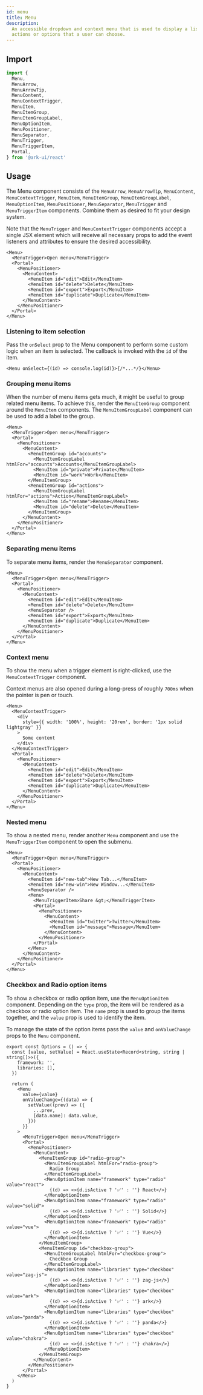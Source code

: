 ```yaml
---
id: menu
title: Menu
description:
  An accessible dropdown and context menu that is used to display a list of
  actions or options that a user can choose.
---
```



## Import

```ts
import {
  Menu,
  MenuArrow,
  MenuArrowTip,
  MenuContent,
  MenuContextTrigger,
  MenuItem,
  MenuItemGroup,
  MenuItemGroupLabel,
  MenuOptionItem,
  MenuPositioner,
  MenuSeparator,
  MenuTrigger,
  MenuTriggerItem,
  Portal,
} from '@ark-ui/react'
```

## Usage

The Menu component consists of the `MenuArrow`, `MenuArrowTip`, `MenuContent`,
`MenuContextTrigger`, `MenuItem`, `MenuItemGroup`, `MenuItemGroupLabel`,
`MenuOptionItem`, `MenuPositioner`, `MenuSeparator`, `MenuTrigger` and
`MenuTriggerItem` components. Combine them as desired to fit your design system.

Note that the `MenuTrigger` and `MenuContextTrigger` components accept a single
JSX element which will receive all necessary props to add the event listeners
and attributes to ensure the desired accessibility.

```tsx
<Menu>
  <MenuTrigger>Open menu</MenuTrigger>
  <Portal>
    <MenuPositioner>
      <MenuContent>
        <MenuItem id="edit">Edit</MenuItem>
        <MenuItem id="delete">Delete</MenuItem>
        <MenuItem id="export">Export</MenuItem>
        <MenuItem id="duplicate">Duplicate</MenuItem>
      </MenuContent>
    </MenuPositioner>
  </Portal>
</Menu>
```

### Listening to item selection

Pass the `onSelect` prop to the Menu component to perform some custom logic when
an item is selected. The callback is invoked with the `id` of the item.

```tsx
<Menu onSelect={(id) => console.log(id)}>{/*...*/}</Menu>
```

### Grouping menu items

When the number of menu items gets much, it might be useful to group related
menu items. To achieve this, render the `MenuItemGroup` component around the
`MenuItem` components. The `MenuItemGroupLabel` component can be used to add a
label to the group.

```tsx {8,9,12,13,14,17}
<Menu>
  <MenuTrigger>Open menu</MenuTrigger>
  <Portal>
    <MenuPositioner>
      <MenuContent>
        <MenuItemGroup id="accounts">
          <MenuItemGroupLabel htmlFor="accounts">Accounts</MenuItemGroupLabel>
          <MenuItem id="private">Private</MenuItem>
          <MenuItem id="work">Work</MenuItem>
        </MenuItemGroup>
        <MenuItemGroup id="actions">
          <MenuItemGroupLabel htmlFor="actions">Action</MenuItemGroupLabel>
          <MenuItem id="rename">Rename</MenuItem>
          <MenuItem id="delete">Delete</MenuItem>
        </MenuItemGroup>
      </MenuContent>
    </MenuPositioner>
  </Portal>
</Menu>
```

### Separating menu items

To separate menu items, render the `MenuSeparator` component.

```tsx {10}
<Menu>
  <MenuTrigger>Open menu</MenuTrigger>
  <Portal>
    <MenuPositioner>
      <MenuContent>
        <MenuItem id="edit">Edit</MenuItem>
        <MenuItem id="delete">Delete</MenuItem>
        <MenuSeparator />
        <MenuItem id="export">Export</MenuItem>
        <MenuItem id="duplicate">Duplicate</MenuItem>
      </MenuContent>
    </MenuPositioner>
  </Portal>
</Menu>
```

### Context menu

To show the menu when a trigger element is right-clicked, use the
`MenuContextTrigger` component.

Context menus are also opened during a long-press of roughly `700ms` when the
pointer is pen or touch.

```tsx {2-8}
<Menu>
  <MenuContextTrigger>
    <div
      style={{ width: '100%', height: '20rem', border: '1px solid lightgray' }}
    >
      Some content
    </div>
  </MenuContextTrigger>
  <Portal>
    <MenuPositioner>
      <MenuContent>
        <MenuItem id="edit">Edit</MenuItem>
        <MenuItem id="delete">Delete</MenuItem>
        <MenuItem id="export">Export</MenuItem>
        <MenuItem id="duplicate">Duplicate</MenuItem>
      </MenuContent>
    </MenuPositioner>
  </Portal>
</Menu>
```

### Nested menu

To show a nested menu, render another `Menu` component and use the
`MenuTriggerItem` component to open the submenu.

```tsx {11-20}
<Menu>
  <MenuTrigger>Open menu</MenuTrigger>
  <Portal>
    <MenuPositioner>
      <MenuContent>
        <MenuItem id="new-tab">New Tab...</MenuItem>
        <MenuItem id="new-win">New Window...</MenuItem>
        <MenuSeparator />
        <Menu>
          <MenuTriggerItem>Share &gt;</MenuTriggerItem>
          <Portal>
            <MenuPositioner>
              <MenuContent>
                <MenuItem id="twitter">Twitter</MenuItem>
                <MenuItem id="message">Message</MenuItem>
              </MenuContent>
            </MenuPositioner>
          </Portal>
        </Menu>
      </MenuContent>
    </MenuPositioner>
  </Portal>
</Menu>
```

### Checkbox and Radio option items

To show a checkbox or radio option item, use the `MenuOptionItem` component.
Depending on the `type` prop, the item will be rendered as a checkbox or radio
option item. The `name` prop is used to group the items together, and the
`value` prop is used to identify the item.

To manage the state of the option items pass the `value` and `onValueChange`
props to the `Menu` component.

```tsx
export const Options = () => {
  const [value, setValue] = React.useState<Record<string, string | string[]>>({
    framework: '',
    libraries: [],
  })

  return (
    <Menu
      value={value}
      onValueChange={(data) => {
        setValue((prev) => ({
          ...prev,
          [data.name]: data.value,
        }))
      }}
    >
      <MenuTrigger>Open menu</MenuTrigger>
      <Portal>
        <MenuPositioner>
          <MenuContent>
            <MenuItemGroup id="radio-group">
              <MenuItemGroupLabel htmlFor="radio-group">
                Radio Group
              </MenuItemGroupLabel>
              <MenuOptionItem name="framework" type="radio" value="react">
                {(d) => <>{d.isActive ? '✅' : ''} React</>}
              </MenuOptionItem>
              <MenuOptionItem name="framework" type="radio" value="solid">
                {(d) => <>{d.isActive ? '✅' : ''} Solid</>}
              </MenuOptionItem>
              <MenuOptionItem name="framework" type="radio" value="vue">
                {(d) => <>{d.isActive ? '✅' : ''} Vue</>}
              </MenuOptionItem>
            </MenuItemGroup>
            <MenuItemGroup id="checkbox-group">
              <MenuItemGroupLabel htmlFor="checkbox-group">
                Checkbox Group
              </MenuItemGroupLabel>
              <MenuOptionItem name="libraries" type="checkbox" value="zag-js">
                {(d) => <>{d.isActive ? '✅' : ''} zag-js</>}
              </MenuOptionItem>
              <MenuOptionItem name="libraries" type="checkbox" value="ark">
                {(d) => <>{d.isActive ? '✅' : ''} ark</>}
              </MenuOptionItem>
              <MenuOptionItem name="libraries" type="checkbox" value="panda">
                {(d) => <>{d.isActive ? '✅' : ''} panda</>}
              </MenuOptionItem>
              <MenuOptionItem name="libraries" type="checkbox" value="chakra">
                {(d) => <>{d.isActive ? '✅' : ''} chakra</>}
              </MenuOptionItem>
            </MenuItemGroup>
          </MenuContent>
        </MenuPositioner>
      </Portal>
    </Menu>
  )
}
```
